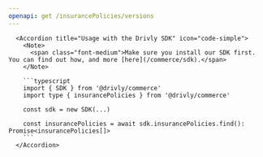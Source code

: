 ```yaml
---
openapi: get /insurancePolicies/versions
---
```


      <Accordion title="Usage with the Drivly SDK" icon="code-simple">
        <Note>
          <span class="font-medium">Make sure you install our SDK first. You can find out how, and more [here](/commerce/sdk).</span>
        </Note>

        ```typescript
        import { SDK } from '@drivly/commerce'
        import type { insurancePolicies } from '@drivly/commerce'

        const sdk = new SDK(...)

        const insurancePolicies = await sdk.insurancePolicies.find(): Promise<insurancePolicies[]>
        ```
      </Accordion>
